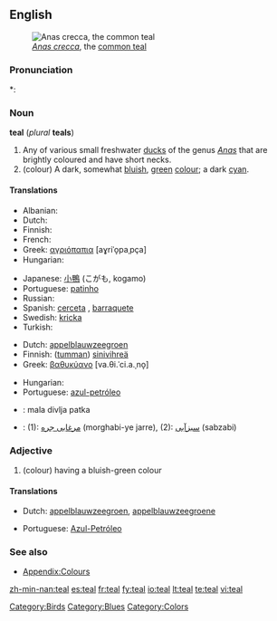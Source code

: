 {{wikipedia}}
==English==
[[Image:Sarcelleh 1.jpg|thumb|''[[Anas crecca]]'', the [[common teal]]]]

===Pronunciation===
*: {{rhymes|iːl}}

===Noun===
'''teal''' (''plural'' '''teals''')

# Any of various small freshwater [[duck]]s of the genus ''[[Anas]]'' that are brightly coloured and have short necks.
# (colour) A dark, somewhat [[bluish]], [[green]] [[color|colour]]; a dark [[cyan]].
#: {{colour panel|008888}}

====Translations====
{{trans-top|duck}}
* Albanian: {{t+|sq|bajukë|xs=Albanian}}
* Dutch: {{t+|nl|taling|m}}
* Finnish: {{t-|fi|tavi}}
* French: {{t+|fr|sarcelle|f}}
* Greek: [[αγριόπαπια]] [aɣriˈo̞paˌpça] {{f}}
* Hungarian: {{t-|hu|réce}}
{{trans-mid}}
* Japanese: [[小鴨]] (こがも, kogamo)
* Portuguese: [[patinho]] {{m}}
* Russian: {{t+|ru|чирок|m|tr=čirók|sc=Cyrl}}
* Spanish: [[cerceta]] {{f}}, [[barraquete]] {{m}}
* Swedish: [[kricka]] {{c}}
* Turkish: {{t+|tr|çakırkanat}}
{{trans-bottom}}

{{trans-top|colour}}
* Dutch: [[appelblauwzeegroen]] {{n}}
* Finnish: ([[tumma]]n) [[sinivihreä]]
* Greek: [[βαθυκύανο]] [va.θi.ˈci.a.ˌno̞] {{n}}
{{trans-mid}}
* Hungarian: {{t-|hu|kékeszöld}}
* Portuguese: [[azul-petróleo]]
{{trans-bottom}}

{{checktrans-top}}
* {{ttbc|Bosnian}}: mala divlja patka {{f}}
* {{ttbc|Persian}}: (1): [[مرغابی جره]] (morghabi-ye jarre), (2): [[سبزآبی]] (sabzabi)
{{checktrans-bottom}}

===Adjective===
{{en-adj}}

# (colour) having a bluish-green colour

====Translations====
{{trans-top|colour}}
* Dutch: [[appelblauwzeegroen]], [[appelblauwzeegroene]]
{{trans-mid}}
* Portuguese: [[Azul-Petróleo]]
{{trans-bottom}}

===See also===
* [[Appendix:Colours]]

[[Category:Birds]]
[[Category:Blues]]
[[Category:Colors]]

[[zh-min-nan:teal]]
[[es:teal]]
[[fr:teal]]
[[fy:teal]]
[[io:teal]]
[[lt:teal]]
[[te:teal]]
[[vi:teal]]
